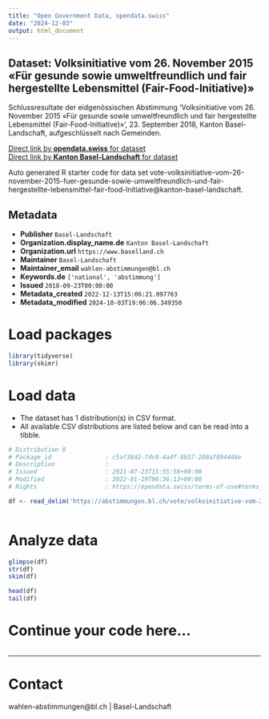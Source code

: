 ```yaml
---
title: "Open Government Data, opendata.swiss"
date: "2024-12-03"
output: html_document
---
```


## Dataset: Volksinitiative vom 26. November 2015 «Für gesunde sowie umweltfreundlich und fair hergestellte Lebensmittel (Fair-Food-lnitiative)»

Schlussresultate der eidgenössischen Abstimmung 'Volksinitiative vom 26. November 2015 «Für gesunde sowie umweltfreundlich und fair hergestellte Lebensmittel (Fair-Food-lnitiative)»', 23. September 2018, Kanton Basel-Landschaft, aufgeschlüsselt nach Gemeinden.

[Direct link by **opendata.swiss** for dataset](https://opendata.swiss/de/dataset/volksinitiative-vom-26-november-2015-fur-gesunde-sowie-umweltfreundlich-und-fair-hergestellte-l1)<br>
[Direct link by **Kanton Basel-Landschaft** for dataset](https://abstimmungen.bl.ch/vote/volksinitiative-vom-26-november-2015-fuer-gesunde-sowie-umweltfreundlich-und-fair-hergestellte-lebensmittel-fair-food-lnitiative/data)

Auto generated R starter code for data set vote-volksinitiative-vom-26-november-2015-fuer-gesunde-sowie-umweltfreundlich-und-fair-hergestellte-lebensmittel-fair-food-lnitiative@kanton-basel-landschaft.

## Metadata

- **Publisher** `Basel-Landschaft`
- **Organization.display_name.de** `Kanton Basel-Landschaft`
- **Organization.url** `https://www.baselland.ch`
- **Maintainer** `Basel-Landschaft`
- **Maintainer_email** `wahlen-abstimmungen@bl.ch`
- **Keywords.de** `['national', 'abstimmung']`
- **Issued** `2018-09-23T00:00:00`
- **Metadata_created** `2022-12-13T15:06:21.097763`
- **Metadata_modified** `2024-10-03T19:06:06.349350`


# Load packages

```r

library(tidyverse)
library(skimr)

```

# Load data

-   The dataset has 1 distribution(s) in CSV format.
-   All available CSV distributions are listed below and can be read into a tibble.

```r

# Distribution 0
# Package_id               : c5af38d2-7dc0-4a4f-8b57-280a78944d4e
# Description              : 
# Issued                   : 2021-07-23T15:55:56+00:00
# Modified                 : 2022-01-19T06:36:13+00:00
# Rights                   : https://opendata.swiss/terms-of-use#terms_by

df <- read_delim('https://abstimmungen.bl.ch/vote/volksinitiative-vom-26-november-2015-fuer-gesunde-sowie-umweltfreundlich-und-fair-hergestellte-lebensmittel-fair-food-lnitiative/data-csv')



```

# Analyze data

```r

glimpse(df)
str(df)
skim(df)

head(df)
tail(df)

```

# Continue your code here...

```r

```

------------------------------------------------------------------------

# Contact

wahlen-abstimmungen@bl.ch | Basel-Landschaft
